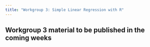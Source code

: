 ```yaml
---
title: "Workgroup 3: Simple Linear Regression with R"
---
```


<!-- ```{mermaid} -->

<!-- flowchart NHST -->

<!-- ``` -->

::: callout-note
## Workgroup 3 material to be published in the coming weeks
:::
